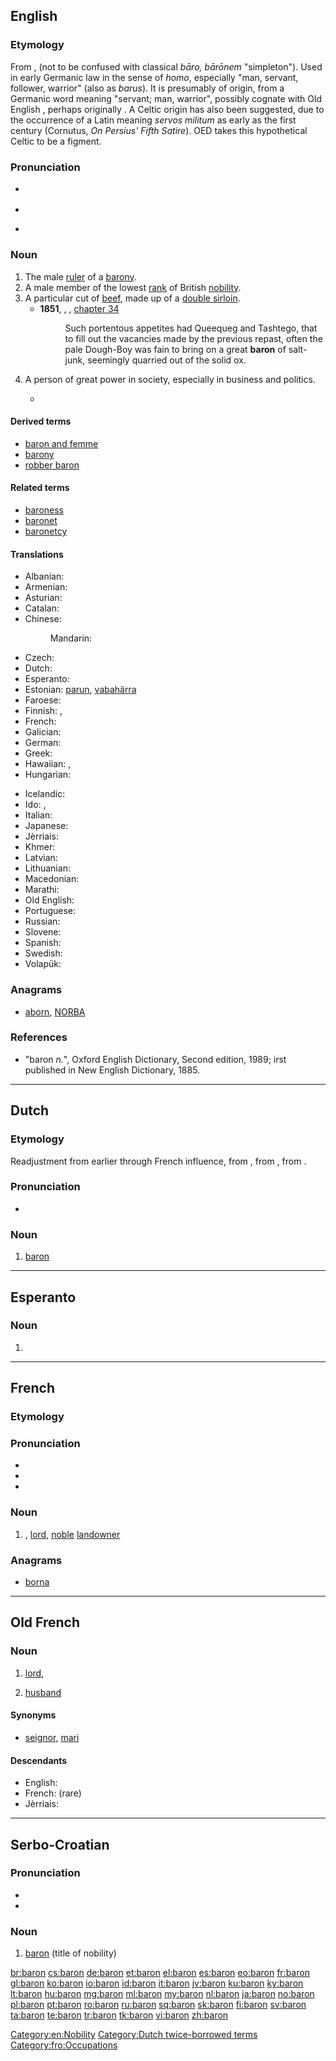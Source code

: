 {{also|barón|bâron|Baron}}
==English==
{{wikipedia|lang=en}}

===Etymology===
From {{etyl|fro|en}} {{term|baron|lang=fro}}, {{etyl|LL.|en}} {{term|baro|baro, barōnem|lang=la}} (not to be confused with classical ''bāro, bārōnem'' "simpleton"). Used in early Germanic law in the sense of ''homo'', especially "man, servant, follower, warrior" (also as ''barus''). It is presumably of {{etyl|frk|en}} origin, from a Germanic word meaning "servant; man, warrior", possibly cognate with Old English {{term|beorn|lang=ang}}, perhaps originally {{term/t|gem-pro|*barô||carrier}}. A Celtic origin has also been suggested, due to the occurrence of a Latin {{term|barones|lang=la}} meaning ''servos militum'' as early as the first century (Cornutus, ''On Persius' Fifth Satire''). OED takes this hypothetical Celtic {{term/t|cel-pro|*bar-||hero}} to be a figment.

===Pronunciation===
* {{a|UK}} {{IPA|/ˈbæɹən/}}
* {{rhymes|æɹən}}
* {{homophones|barren|lang=en}} {{qualifier|in some accents}}

===Noun===
{{en-noun}}

# The male [[ruler]] of a [[barony]].
# A male member of the lowest [[rank]] of British [[nobility]].
# A particular cut of [[beef]], made up of a [[double sirloin]].
#*'''1851''', {{w|Herman Melville}}, ''{{w|Moby-Dick}}'', [[s:Moby-Dick/Chapter 34|chapter 34]]
#*:Such portentous appetites had Queequeg and Tashtego, that to fill out the vacancies made by the previous repast, often the pale Dough-Boy was fain to bring on a great '''baron''' of salt-junk, seemingly quarried out of the solid ox.
# A person of great power in society, especially in business and politics.
#: {{usex|lang=en|A &ldquo;robber '''baron'''&rdquo; or &ldquo;robber knight&rdquo; is an historic term and title of disdain.}}
#*{{quote-magazine|date=2013-08-10|volume=408|issue=8848|magazine={{w|The Economist}}|author=Lexington
|title=[http://www.economist.com/news/united-states/21583274-new-wave-press-barons-should-not-allow-newspapers-become-niche-products-keeping Keeping the mighty honest]
|passage=British journalists shun complete respectability, feeling a duty to be ready to savage the mighty, or rummage through their bins. Elsewhere in Europe, government contracts and subsidies ensure that press '''barons''' will only defy the mighty so far.}}

====Derived terms====
* [[baron and femme]]
* [[barony]]
* [[robber baron]]

====Related terms====
* [[baroness]]
* [[baronet]]
* [[baronetcy]]

====Translations====
{{trans-top|male ruler of a barony}}
* Albanian: {{t+|sq|baron|m}}
* Armenian: {{t|hy|բարոն|tr=baron|sc=Armn}}
* Asturian: {{t|ast|barón|m}}
* Catalan: {{t|ca|baró|m}}
* Chinese:
*: Mandarin: {{t+|cmn|男爵|tr=nánjué|sc=Hani}}
* Czech: {{t+|cs|baron|m}}
* Dutch: {{t+|nl|baron|m}}
* Esperanto: {{t|eo|barono}}
* Estonian: [[parun]], [[vabahärra]]
* Faroese: {{t|fo|barónur|m}}
* Finnish: {{t|fi|vapaaherra}}, {{t+|fi|paroni}}
* French: {{t+|fr|baron|m}}
* Galician: {{t|gl|barón|m}}
* German: {{t+|de|Baron|m}}
* Greek: {{t+|el|βαρόνος|m|tr=varónos}}
* Hawaiian: {{t|haw|pālona}}, {{t|haw|barona}}
* Hungarian: {{t+|hu|báró}}
{{trans-mid}}
* Icelandic: {{t|is|barón|m}}
* Ido: {{t+|io|barono}}, {{t+|io|baronulo}}
* Italian: {{t+|it|barone|m}}
* Japanese: {{t+|ja|男爵|tr=だんしゃく, danshaku}}
* Jèrriais: {{t|roa-jer|bâron|m}}
* Khmer: {{t+|km|ឃុន|sc=Khmr|tr=kʰun}}
* Latvian: {{t|lv|barons}}
* Lithuanian: {{t+|lt|baronas|m}}
* Macedonian: {{t|mk|барон|m|tr=báron}}
* Marathi: {{t|mr|बॅरन|m|tr=bǎrana|sc=Deva}}
* Old English: {{t|ang|þegn|m}}
* Portuguese: {{t+|pt|barão|m}}
* Russian: {{t+|ru|барон|m|tr=barón}}
* Slovene: {{t|sl|baron|m}}
* Spanish: {{t|es|barón|m}}
* Swedish: {{t+|sv|baron|c}}
* Volapük: {{t+|vo|baonan}}
{{trans-bottom}}

===Anagrams===
* [[aborn#English|aborn]], [[NORBA#English|NORBA]]

===References===
* "baron ''n.''", Oxford English Dictionary, Second edition, 1989; irst published in New English Dictionary, 1885.

[[Category:en:Nobility]]

----

==Dutch==

===Etymology===
Readjustment from earlier {{term|baroen|lang=nl}} through French influence, from {{etyl|dum|nl}} {{term|baroen|lang=dum}}, from {{etyl|fro|nl}} {{term|baron|lang=fro}}, from {{etyl|frk|nl}} {{term/t|frk|*baro}}.

===Pronunciation===
* {{rhymes|ɔn|lang=nl}}

===Noun===
{{nl-noun|m|baronnen|baronnetje|f=barones}}

# [[#English|baron]]

[[Category:Dutch twice-borrowed terms]]

----

==Esperanto==

===Noun===
{{head|eo}}

# {{eo-form of|bar|on}}

----

==French==

===Etymology===
{{etyl|fro|fr}} {{term|baron|lang=fro}}

===Pronunciation===
* {{audio|Fr-baron.ogg|Audio}}
* {{IPA|/ba.ʁɔ̃/|lang=fr}}
* {{rhymes|ɔ̃|lang=fr}}

===Noun===
{{fr-noun|m}}

# {{context|dated|lang=fr}} {{l/en|baron}}, [[lord]], [[noble]] [[landowner]]

===Anagrams===
* [[borna#French|borna]]

----

==Old French==

===Noun===
{{fro-noun|m|barons|ber|baron}}

# [[lord]], {{l/en|baron}} {{gloss|title of nobility}}
# {{context|by extension|lang=fro}} [[husband]]

====Synonyms====
* {{sense|husband}} [[seignor]], [[mari]]

====Descendants====
* English: {{l/en|baron}}
* French: {{l/fr|baron}} (rare)
* Jèrriais: {{l|roa-jer|bâron}}

[[Category:fro:Occupations]]

----

==Serbo-Croatian==

===Pronunciation===
* {{IPA|/bǎroːn/|lang=sh}}
* {{hyphenation|ba|ron}}

===Noun===
{{sh-noun|g=m|head=bàrōn|r|барон|ба̀ро̄н}}

# [[#English|baron]] (title of nobility)

[[br:baron]]
[[cs:baron]]
[[de:baron]]
[[et:baron]]
[[el:baron]]
[[es:baron]]
[[eo:baron]]
[[fr:baron]]
[[gl:baron]]
[[ko:baron]]
[[io:baron]]
[[id:baron]]
[[it:baron]]
[[jv:baron]]
[[ku:baron]]
[[ky:baron]]
[[lt:baron]]
[[hu:baron]]
[[mg:baron]]
[[ml:baron]]
[[my:baron]]
[[nl:baron]]
[[ja:baron]]
[[no:baron]]
[[pl:baron]]
[[pt:baron]]
[[ro:baron]]
[[ru:baron]]
[[sq:baron]]
[[sk:baron]]
[[fi:baron]]
[[sv:baron]]
[[ta:baron]]
[[te:baron]]
[[tr:baron]]
[[tk:baron]]
[[vi:baron]]
[[zh:baron]]